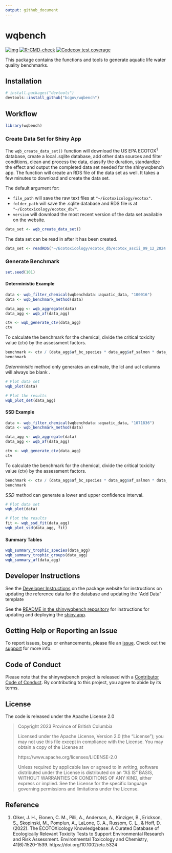 ```yaml
---
output: github_document
---
```


# wqbench

<!-- badges: start -->
[![img](https://img.shields.io/badge/Lifecycle-Experimental-339999)](https://github.com/bcgov/repomountie/blob/master/doc/lifecycle-badges.md)
[![R-CMD-check](https://github.com/bcgov/wqbench/actions/workflows/R-CMD-check.yaml/badge.svg)](https://github.com/bcgov/wqbench/actions/workflows/R-CMD-check.yaml)
[![Codecov test coverage](https://codecov.io/gh/bcgov/wqbench/branch/main/graph/badge.svg)](https://app.codecov.io/gh/bcgov/wqbench?branch=main)
<!-- badges: end -->

This package contains the functions and tools to generate aquatic life water quality benchmarks.

## Installation

```r
# install.packages("devtools")
devtools::install_github("bcgov/wqbench")
```

## Workflow

```r
library(wqbench)
```

### Create Data Set for Shiny App

The `wqb_create_data_set()` function will download the US EPA ECOTOX<sup>1</sup> database, create a local .sqlite database, add other data sources and filter conditions, clean and process the data, classify the duration, standardize the effect and output the completed data set needed for the shinywqbench app.
The function will create an RDS file of the data set as well.
It takes a few minutes to download and create the data set.

The default argument for:

- `file_path` will save the raw text files at `"~/Ecotoxicology/ecotox"`.
- `folder_path` will save the .sqlite database and RDS file is at `"~/Ecotoxicology/ecotox_db/"`.
- `version` will download the most recent version of the data set available on the website.

```r
data_set <- wqb_create_data_set()
```

The data set can be read in after it has been created.

```r
data_set <- readRDS("~/Ecotoxicology/ecotox_db/ecotox_ascii_09_12_2024.rds")
```

### Generate Benchmark

```r
set.seed(101)
```

#### Deterministic Example

```r
data <- wqb_filter_chemical(wqbenchdata::aquatic_data, "100016")
data <- wqb_benchmark_method(data)

data_agg <- wqb_aggregate(data)
data_agg <- wqb_af(data_agg)

ctv <- wqb_generate_ctv(data_agg)
ctv
```

To calculate the benchmark for the chemical, divide the critical toxicity value (ctv) by the assessment factors.

```r
benchmark <- ctv / (data_agg$af_bc_species * data_agg$af_salmon * data_agg$af_planktonic * data_agg$af_variation)
benchmark
```

*Deterministic* method only generates an estimate, the lcl and ucl columns will always be blank .

```r
# Plot data set
wqb_plot(data)
```

```r
# Plot the results
wqb_plot_det(data_agg)
```

#### SSD Example

```r
data <- wqb_filter_chemical(wqbenchdata::aquatic_data, "1071836")
data <- wqb_benchmark_method(data)

data_agg <- wqb_aggregate(data)
data_agg <- wqb_af(data_agg)

ctv <- wqb_generate_ctv(data_agg)
ctv
```

To calculate the benchmark for the chemical, divide the critical toxicity value (ctv) by the assessment factors.

```r
benchmark <- ctv / (data_agg$af_bc_species * data_agg$af_salmon * data_agg$af_planktonic * data_agg$af_variation)
benchmark
```

*SSD* method can generate a lower and upper confidence interval.

```r
# Plot data set
wqb_plot(data)
```

```r
# Plot the results
fit <- wqb_ssd_fit(data_agg)
wqb_plot_ssd(data_agg, fit)
```

#### Summary Tables

```r
wqb_summary_trophic_species(data_agg)
wqb_summary_trophic_groups(data_agg)
wqb_summary_af(data_agg)
```

## Developer Instructions

See the [Developer Instructions](https://bcgov.github.io/wqbench/articles/Developer-instructions.html) on the package website for
instructions on updating the reference data for the database and updating the "Add Data" template

See the [README in the shinywqbench repository](https://github.com/bcgov/shinywqbench?tab=readme-ov-file#shinywqbench) for instructions for updating
and deploying the [shiny app](https://bcgov-env.shinyapps.io/shinywqbench/).

## Getting Help or Reporting an Issue

To report issues, bugs or enhancements, please file an [issue](https://github.com/bcgov/wqbench/issues).
Check out the [support](https://github.com/bcgov/wqbench/blob/main/.github/SUPPORT.md) for more info.

## Code of Conduct

Please note that the shinywqbench project is released with a [Contributor Code of Conduct](https://github.com/bcgov/wqbench/CODE_OF_CONDUCT.md).
By contributing to this project, you agree to abide by its terms.

## License

The code is released under the Apache License 2.0

> Copyright 2023 Province of British Columbia
>
> Licensed under the Apache License, Version 2.0 (the "License");
> you may not use this file except in compliance with the License.
> You may obtain a copy of the License at
>
> https://www.apache.org/licenses/LICENSE-2.0
>
> Unless required by applicable law or agreed to in writing, software
> distributed under the License is distributed on an "AS IS" BASIS,
> WITHOUT WARRANTIES OR CONDITIONS OF ANY KIND, either express or implied.
> See the License for the specific language governing permissions and
> limitations under the License.

## Reference

1. Olker, J. H., Elonen, C. M., Pilli, A., Anderson, A., Kinziger, B., Erickson, S., Skopinski, M., Pomplun, A., LaLone, C. A., Russom, C. L., & Hoff, D. (2022). The ECOTOXicology Knowledgebase: A Curated Database of Ecologically Relevant Toxicity Tests to Support Environmental Research and Risk Assessment. Environmental Toxicology and Chemistry, 41(6):1520-1539. https://doi.org/10.1002/etc.5324
